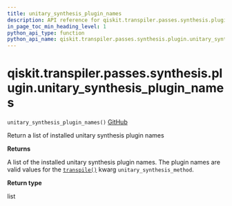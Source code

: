 ```yaml
---
title: unitary_synthesis_plugin_names
description: API reference for qiskit.transpiler.passes.synthesis.plugin.unitary_synthesis_plugin_names
in_page_toc_min_heading_level: 1
python_api_type: function
python_api_name: qiskit.transpiler.passes.synthesis.plugin.unitary_synthesis_plugin_names
---
```


# qiskit.transpiler.passes.synthesis.plugin.unitary\_synthesis\_plugin\_names

<span id="qiskit.transpiler.passes.synthesis.plugin.unitary_synthesis_plugin_names" />

`unitary_synthesis_plugin_names()` [GitHub](https://github.com/qiskit/qiskit/tree/stable/0.21/qiskit/transpiler/passes/synthesis/plugin.py "view source code")

Return a list of installed unitary synthesis plugin names

**Returns**

A list of the installed unitary synthesis plugin names. The plugin names are valid values for the [`transpile()`](qiskit.compiler.transpile "qiskit.compiler.transpile") kwarg `unitary_synthesis_method`.

**Return type**

list

